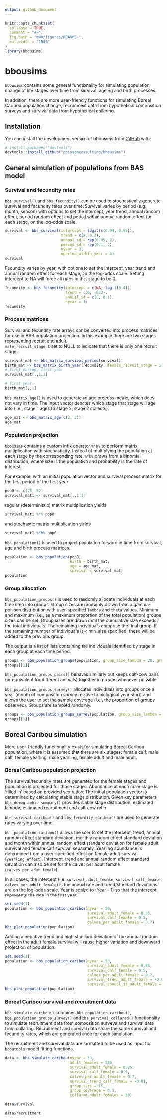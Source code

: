 ```yaml
---
output: github_document
---
```


<!-- README.md is generated from README.Rmd. Please edit that file -->

```r
knitr::opts_chunk$set(
  collapse = TRUE,
  comment = "#>",
  fig.path = "man/figures/README-",
  out.width = "100%"
)
library(bbousims)
```

# bbousims

<!-- badges: start -->
<!-- badges: end -->

`bbousims` contains some general functionality for simulating population change of life stages over time from survival, ageing and birth processes. 

In addition, there are more user-friendly functions for simulating Boreal Caribou population change, recruitment data from hypothetical composition surveys and survival data from hypothetical collaring. 

## Installation

You can install the development version of bbousims from [GitHub](https://github.com/) with:

``` r
# install.packages("devtools")
devtools::install_github("poissonconsulting/bbousims")
```



## General simulation of populations from BAS model

### Survival and fecundity rates

`bbs_survival()` and `bbs_fecundity()` can be used to stochastically generate survival and fecundity rates over time. 
Survival varies by period (e.g., month, season) with options to set the intercept, year trend, annual random effect, period random effect and period within annual random effect for each stage, on the log-odds scale. 

```r
survival <- bbs_survival(intercept = logit(c(0.94, 0.98)),
                         trend = c(0, 0.3),
                         annual_sd = rep(0.05, 2),
                         period_sd = rep(0.1, 2),
                         nyear = 3, 
                         nperiod_within_year = 4)
survival
```

Fecundity varies by year, with options to set the intercept, year trend and annual random effect for each stage, on the log-odds scale. Setting intercept to NA will force all rates in that stage to be 0. 

```r
fecundity <- bbs_fecundity(intercept = c(NA, logit(0.4)),
                           trend = c(0, -0.2),
                           annual_sd = c(0, 0.1),
                           nyear = 3)
fecundity
```
### Process matrices
Survival and fecundity rate arrays can be converted into process matrices for use in BAS population projection. 
In this example there are two stages representing recruit and adult.  
`male_recruit_stage` is set to NULL to indicate that there is only one recruit stage. 

```r
survival_mat <- bbs_matrix_survival_period(survival)
birth_mat <- bbs_matrix_birth_year(fecundity, female_recruit_stage = 1, male_recruit_stage = NULL)
# first period, first year
survival_mat[,,1,1]

# first year
birth_mat[,,1]
```

`bbs_matrix_age()` is used to generate an age process matrix, which does not vary in time. 
The input vector denotes which stage that stage will age into (i.e., stage 1 ages to stage 2, stage 2 collects).

```r
age_mat <- bbs_matrix_age(c(2, 2))
age_mat
```

### Population projection
`bbousims` contains a custom infix operator `%*b%` to perform matrix multiplication with stochasticity. Instead of multiplying the population at each stage by the corresponding rate, `%*b%` draws from a binomial distribution, where size is the population and probability is the rate of interest.  

For example, with an initial population vector and survival process matrix for the first period of the first year
```r
pop0 <- c(25, 52)
survival_mat1 <- survival_mat[,,1,1]
```

regular (deterministic) matrix multiplication yields

```r
survival_mat1 %*% pop0
```

and stochastic matrix multiplication yields 

```r
survival_mat1 %*b% pop0
```

`bbs_population()` is used to project population forward in time from survival, age and birth process matrices. 

```r
population <- bbs_population(pop0, 
                             birth = birth_mat, 
                             age = age_mat, 
                             survival = survival_mat)
population
```

### Group allocation
`bbs_population_groups()` is used to randomly allocate individuals at each time step into groups. 
Group sizes are randomly drawn from a gamma-poisson distribution with user-specified `lambda` and `theta` values. 
Minimum and maximum (i.e., as a maximum proportion of the total population) groups sizes can be set. 
Group sizes are drawn until the cumulative size exceeds the total individuals. 
The remaining individuals comprise the final group. 
If the remaining number of individuals is < min_size specified, these will be added to the previous group.  

The output is a list of lists containing the individuals identified by stage in each group at each time period. 

```r
groups <- bbs_population_groups(population, group_size_lambda = 20, group_size_theta = 0)
groups[[1]]
```

`bbs_population_groups_pairs()` behaves similarly but keeps calf-cow pairs (or equivalent for different animals) together in groups whenever possible.  

`bbs_population_groups_survey()` allocates individuals into groups once a year (month of composition survey relative to biological year start) and allows the user to set the sample coverage (i.e., the proportion of groups observed). Groups are sampled randomly. 

```r
groups <- bbs_population_groups_survey(population, group_size_lambda = 20, month_composition = 3L, group_coverage = 0.2)
groups[[1]]
```
## Boreal Caribou simulation
More user-friendly functionality exists for simulating Boreal Caribou population, where it is assumed that there are six stages: female calf, male calf, female yearling, male yearling, female adult and male adult. 

### Boreal Caribou population projection
The survival/fecundity rates are generated for the female stages and population is projected for those stages.
Abundance at each male stage is 'filled in' based on provided sex ratios. 
The initial population vector is determined by calculating stable stage distribution. 
Given key parameters, `bbs_demographic_summary()` provides stable stage distribution, estimated lambda, estimated recruitment and calf-cow ratio.  

`bbs_survival_caribou()` and `bbs_fecundity_caribou()` are used to generate rates varying over time. 

`bbs_population_caribou()` allows the user to set the intercept, trend, annual random effect standard deviation, monthly random effect standard deviation and month within annual random effect standard deviation for female adult survival and female calf survival separately. 
Yearling abundance is determined from a user-specified effect on female adult survival (`yearling_effect`). Intercept, trend and annual random effect standard deviation can also be set for the calves per adult female (`calves_per_adut_female`).  

In all cases, the intercept (i.e. `survival_adult_female`, `survival_calf_female` `calves_per_adult_female`) is the annual rate and trend/standard deviations are on the log-odds scale.
Year is scaled to (Year - 1) so that the intercept represents the rate in the first year. 

```r
set.seed(1)
population <- bbs_population_caribou(nyear = 50, 
                                     survival_adult_female = 0.85,
                                     survival_calf_female = 0.5,
                                     calves_per_adult_female = 0.7)
bbs_plot_population(population)
```
Adding a negative trend and high standard deviation of the annual random effect in the adult female survival will cause higher variation and downward projection of population.

```r
set.seed(1)
population <- bbs_population_caribou(nyear = 50, 
                                     survival_adult_female = 0.85,
                                     survival_calf_female = 0.5,
                                     calves_per_adult_female = 0.7, 
                                     survival_trend_adult_female = -0.01,
                                     survival_annual_sd_adult_female = 0.5)
bbs_plot_population(population)
```

### Boreal Caribou survival and recruitment data
`bbs_simulate_caribou()` combines `bbs_population_caribou()`, `bbs_population_groups_survey()` and `bbs_survival_collared()` functionality to simulate recruitment data from composition surveys and survival data from collaring. 
Recruitment and survival data share the same survival and fecundity rates, which are generated once for each simulation. 

The recruitment and survival data are formatted to be used as input for `bboutools` model fitting functions. 

```r
data <- bbs_simulate_caribou(nyear = 30, 
                             adult_females = 500,
                             survival_adult_female = 0.85,
                             survival_calf_female = 0.5,
                             calves_per_adult_female = 0.7, 
                             survival_trend_calf_female = -0.01,
                             group_size = 15,
                             group_coverage = 0.3,
                             collared_adult_females = 30)

data$survival

data$recruitment

```

